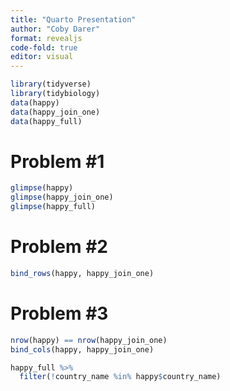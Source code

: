 ```yaml
---
title: "Quarto Presentation"
author: "Coby Darer"
format: revealjs 
code-fold: true
editor: visual
---
```

```r
library(tidyverse)
library(tidybiology)
data(happy)
data(happy_join_one)
data(happy_full)
```
# Problem #1

```r
glimpse(happy)
glimpse(happy_join_one)
glimpse(happy_full)
```

# Problem #2
```r
bind_rows(happy, happy_join_one)
```
# Problem #3
```r
nrow(happy) == nrow(happy_join_one)
bind_cols(happy, happy_join_one)
```

```r
happy_full %>%
  filter(!country_name %in% happy$country_name)
```

